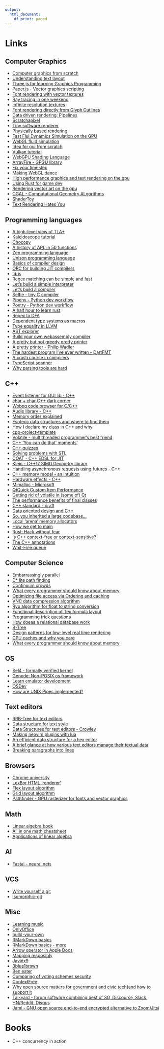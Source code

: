 ```yaml
---
output:
  html_document:
    df_print: paged
---
```

# Links

## Computer Graphics
* [Computer graphics from scratch](https://www.gabrielgambetta.com/computer-graphics-from-scratch/introduction.html)
* [Understanding text layout](https://www.oreilly.com/library/view/svg-text-layout/9781491933817/ch01.html)
* [Three.js for learning Graphics Programming](https://threejs.org/)
* [Paper.js - Vector graphics scripting](http://paperjs.org/)
* [Font rendering with vector textures](https://wdobbie.com/post/gpu-text-rendering-with-vector-textures/)
* [Ray tracing in one weekend](https://www.realtimerendering.com/raytracing/Ray%20Tracing%20in%20a%20Weekend.pdf)
* [Infinite resolution textures](https://research.nvidia.com/publication/infinite-resolution-textures)
* [Font rendering directly from Glyph Outlines](http://jcgt.org/published/0006/02/02/paper.pdf)
* [Data driven rendering: Pipelines](https://jorenjoestar.github.io/post/data_driven_rendering_pipeline/)
* [Scratchapixel](https://www.scratchapixel.com/)
* [Tiny software renderer](https://github.com/ssloy/tinyrenderer/wiki)
* [Physically based rendering](https://www.pbrt.org/)
* [Fast Flui Dynamics Simulation on the GPU](https://developer.download.nvidia.com/books/HTML/gpugems/gpugems_ch38.html)
* [WebGL fluid simulation](https://github.com/PavelDoGreat/WebGL-Fluid-Simulation)
* [Idea for gui from scratch](https://www.reddit.com/r/learnprogramming/comments/214nd9/making_a_gui_from_scratch/)
* [Vulkan tutorial](https://vulkan-tutorial.com/)
* [WebGPU Shading Language](https://gpuweb.github.io/gpuweb/wgsl.html)
* [ArrayFire - GPGU library](https://arrayfire.com/the-arrayfire-library/)
* [Fix your timestep](https://gafferongames.com/post/fix_your_timestep/)
* [Making WebGL dance](https://www.youtube.com/watch?v=GNO_CYUjMK8)
* [High performance graphics and text rendering on the gpu](https://www.youtube.com/watch?v=Xkpgsg6jU-4)
* [Using Rust for game dev](https://www.youtube.com/watch?v=aKLntZcp27M&t=1361s)
* [Rendering vector art on the gpu](https://developer.nvidia.com/gpugems/gpugems3/part-iv-image-effects/chapter-25-rendering-vector-art-gpu)
* [CGAL - Computational Geometry ALgorithms](https://www.cgal.org/)
* [ShaderToy](https://www.shadertoy.com/)
* [Text Rendering Hates You](https://gankra.github.io/blah/text-hates-you/)

## Programming languages
* [A high-level view of TLA+](https://lamport.azurewebsites.net/tla/high-level-view.html)
* [Kaleidoscope tutorial](https://llvm.org/docs/tutorial/MyFirstLanguageFrontend/index.html)
* [Chocopy](https://chocopy.org/)
* [A history of APL in 50 functions](https://www.jsoftware.com/papers/50/)
* [Zen programming language](http://zenlang.sourceforge.net/)
* [Unison programming language](https://www.unisonweb.org/)
* [Basics of compiler design](http://hjemmesider.diku.dk/~torbenm/Basics/basics_lulu2.pdf)
* [ORC for building JIT compilers](https://llvm.org/docs/ORCv2.html)
* [Idris](http://docs.idris-lang.org/en/latest/tutorial/)
* [Regex matching can be simple and fast](https://swtch.com/~rsc/regexp/regexp1.html)
* [Let's build a simple interpreter](https://ruslanspivak.com/lsbasi-part1/)
* [Let's build a compiler](https://compilers.iecc.com/crenshaw/)
* [Selfie - tiny C compiler](https://github.com/cksystemsteaching/selfie)
* [Pipenv - Python dev workflow](https://pipenv-fork.readthedocs.io/en/latest/)
* [Poetry - Python dev workflow](https://python-poetry.org/)
* [A half hour to learn rust](https://fasterthanli.me/blog/2020/a-half-hour-to-learn-rust/)
* [Regex to DFA](https://cyberzhg.github.io/toolbox/nfa2dfa)
* [Dependent type systems as macros](https://www.ccs.neu.edu/home/stchang/pubs/cbtb-popl2020.pdf)
* [Type equality in LLVM](https://lowlevelbits.org/type-equality-in-llvm/)
* [AST explorer](https://astexplorer.net/)
* [Build your own webassembly compiler](https://www.youtube.com/watch?v=OsGnMm59wb4&t=83s)
* [A pretty but not greedy pretty printer](https://jyp.github.io/pdf/Prettiest.pdf)
* [A pretty printer - Philip Wadler](https://homepages.inf.ed.ac.uk/wadler/papers/prettier/prettier.pdf)
* [The hardest program I've ever written - DartFMT](https://journal.stuffwithstuff.com/2015/09/08/the-hardest-program-ive-ever-written/)
* [A crash course in compilers](https://increment.com/programming-languages/crash-course-in-compilers/)
* [TypeScript scanner](https://github.com/microsoft/TypeScript/blob/master/src/compiler/scanner.ts)
* [Why parsing tools are hard](http://blog.reverberate.org/2013/09/ll-and-lr-in-context-why-parsing-tools.html)

## C++
* [Event listener for GUI lib - C++](https://codereview.stackexchange.com/questions/98564/event-listener-implementation)
* [char + char C++ dark corner](https://blog.knatten.org/2019/05/24/no-one-knows-the-type-of-char-char/)
* [Woboq code browser for C/C++](https://code.woboq.org/)
* [Audio library - C++](https://www.kfrlib.com/)
* [Memory order explained](https://gcc.gnu.org/wiki/Atomic/GCCMM/AtomicSync)
* [Esoteric data structures and where to find them](https://www.youtube.com/watch?v=-8UZhDjgeZU)
* [How I declare my class in C++ and why](https://howardhinnant.github.io/classdecl.html)
* [cpp-project-template](https://github.com/lefticus/cpp_starter_project)
* [Volatile - multithreaded programmer's best friend](https://www.drdobbs.com/cpp/volatile-the-multithreaded-programmers-b/184403766)
* [C++ 'You can do that' moments'](https://www.reddit.com/r/cpp/comments/f6wlbm/what_arewere_your_favourite_you_can_do_that_neat/fiacu7w?utm_source=share&utm_medium=web2x)
* [C++ quizzes](https://www.reddit.com/r/cpp/comments/5rbij8/c_quizzes/)
* [Solving problems with STL](https://amp.reddit.com/r/cpp/comments/fantel/what_are_your_favourite_simple_solutions_for/)
* [COAT - C++ EDSL for JIT](https://github.com/tetzank/coat)
* [Klein - C++17 SIMD Geometry library](https://github.com/jeremyong/klein)
* [Handling asynchronous requests using futures - C++](http://www.mycpu.org/c++-threads-async-deferred/)
* [C++ memory model - an intuition](https://www.youtube.com/watch?v=OyNG4qiWnmU)
* [Hardware effects - C++](https://github.com/Kobzol/hardware-effects)
* [Mimalloc - Microsoft](https://github.com/microsoft/mimalloc)
* [QtQuick Custom Item Performance](https://www.vikingsoftware.com/qtquick-custom-item-performance/)
* [Getting rid of volatile in (some of) Qt](https://www.kdab.com/getting-rid-of-volatile-in-some-of-qt/)
* [The performance benefits of final classes](https://devblogs.microsoft.com/cppblog/the-performance-benefits-of-final-classes/)
* [C++ standard - draft](https://eel.is/c++draft/)
* [Data oriented design and C++](https://www.youtube.com/watch?v=rX0ItVEVjHc&t=4651s)
* [So, you inherited a large codebase...](https://www.youtube.com/watch?v=B2XtqVZcSdM&t=14s)
* [Local 'arena' memory allocators](https://www.youtube.com/watch?v=nZNd5FjSquk&t=2078s)
* [How we get to main](https://www.youtube.com/watch?v=dOfucXtyEsU&t=1268s)
* [Rust: Hack without fear](https://www.youtube.com/watch?v=lO1z-7cuRYI&t=2s)
* [Is C++ context-free or context-sensitive?](https://stackoverflow.com/a/14589567)
* [The C++ annotations](http://www.icce.rug.nl/documents/cplusplus/)
* [Wait-Free queue](https://www.boost.org/doc/libs/1_72_0/doc/html/atomic/usage_examples.html#boost_atomic.usage_examples.example_ringbuffer)

## Computer Science
* [Embarrassingly parallel](https://en.wikipedia.org/wiki/Embarrassingly_parallel)
* [D\* lite path finding](http://idm-lab.org/bib/abstracts/papers/aaai02b.pdf)
* [Continuum crowds](https://grail.cs.washington.edu/projects/crowd-flows/78-treuille.pdf)
* [What every programmer should know about memory](https://people.freebsd.org/~lstewart/articles/cpumemory.pdf)
* [Optimizing file access via Ordering and caching](http://wassenberg.dreamhosters.com/articles/study_thesis.pdf)
* [VNC data compression algorithm](http://www.iiisci.org/journal/CV$/sci/pdfs/P841078.pdf)
* [Ryu algorithm for float to string conversion](https://github.com/ulfjack/ryu)
* [Functional description of Tex formula layout](https://people.eecs.berkeley.edu/~fateman/temp/neuform.pdf)
* [Programming trick questions](https://qntm.org/trick)
* [How doeas a relational database work](http://coding-geek.com/how-databases-work/)
* [B-Tree](https://en.wikipedia.org/wiki/B-tree)
* [Design patterns for low-level real time rendering](https://www.youtube.com/watch?v=mdPeXJ0eiGc)
* [CPU caches and why you care](https://www.youtube.com/watch?v=WDIkqP4JbkE)
* [What every programmer should know about memory](https://people.freebsd.org/~lstewart/articles/cpumemory.pdf)

## OS
* [Sel4 - formally verified kernel](https://sel4.systems/)
* [Genode: Non-POSIX os framework](https://genode.org/)
* [Learn emulator development](https://www.reddit.com/r/EmuDev/comments/easb84/whats_the_best_way_to_learn_emulator_development/)
* [OSDev](https://wiki.osdev.org/Expanded_Main_Page)
* [How are UNIX Pipes implemented?](https://toroid.org/unix-pipe-implementation)

## Text editors
* [RRB-Tree for text editors](https://public.sinusoid.es/misc/immer/immer-icfp17.pdf)
* [Data structure for text style](https://stackoverflow.com/questions/4185624/most-efficient-data-structure-to-add-styles-to-text/4197146)
* [Data Structures for text editors - Crowley](https://www.cs.unm.edu/~crowley/papers/sds.pdf)
* [Making neovim plugins with lua](https://dev.to/2nit/how-to-write-neovim-plugins-in-lua-5cca)
* [An efficient data structure for a hex editor](https://www.chiark.greenend.org.uk/~sgtatham/tweak/btree.html)
* [A brief glance at how various text editors manage their textual data](https://news.ycombinator.com/item?id=16385440)
* [Breaking paragraphs into lines](http://www.eprg.org/G53DOC/pdfs/knuth-plass-breaking.pdf)

## Browsers
* [Chrome university](https://www.youtube.com/watch?v=kNzoswFIU9M&list=PLNYkxOF6rcICgS7eFJrGDhMBwWtdTgzpx)
* [LexBor HTML 'renderer'](https://github.com/lexbor/lexbor)
* [Flex layout algorithm](https://www.w3.org/TR/css-flexbox-1/#layout-algorithm)
* [Grid layout algorithm](https://www.w3.org/TR/css-grid-1/#auto-placement-algo)
* [Pathfinder - GPU rasterizer for fonts and vector graphics](https://github.com/servo/pathfinder)

## Math
* [Linear algebra book](http://joshua.smcvt.edu/linearalgebra/book.pdf)
* [All in one math cheatsheet](https://ourway.keybase.pub/mathematics_cheat_sheet.pdf)
* [Applications of linear algebra](https://kam.mff.cuni.cz/~matousek/stml-53-matousek-1.pdf)

## AI
* [Fastai - neural nets](https://www.fast.ai/)

## VCS
* [Write yourself a git](https://wyag.thb.lt)
* [isomorphic-git](https://github.com/isomorphic-git/isomorphic-git)

## Misc
* [Learning music](https://learningmusic.ableton.com/chords/1-5-6-4.html)
* [OnlyOffice](https://www.onlyoffice.com/)
* [build-your-own](https://github.com/danistefanovic/build-your-own-x)
* [RMarkDown basics](https://rmarkdown.rstudio.com/authoring_basics.html)
* [RMarkDown basics - more](https://cran.r-project.org/web/packages/stationery/vignettes/Rmarkdown.pdf)
* [Arrow operator in Apple Docs](https://developer.apple.com/fonts/TrueType-Reference-Manual/RM06/Chap6.html#ScalerTypeNote)
* [Mapping resposibly](https://www.esri.com/arcgis-blog/products/product/mapping/mapping-coronavirus-responsibly/)
* [Javidx9](https://www.youtube.com/channel/UC-yuWVUplUJZvieEligKBkA)
* [3blue1brown](https://www.youtube.com/channel/UCYO_jab_esuFRV4b17AJtAw)
* [Ben eater](https://www.youtube.com/user/eaterbc)
* [Comparing of voting schemes security](https://www.attejuvonen.fi/thesis/)
* [ContextFree](https://www.youtube.com/channel/UCS4FAVeYW_IaZqAbqhlvxlA)
* [Why open source matters for government and civic tech(and how to support it](https://rufuspollock.com/open-source-software-and-government/)
* [Talkyard - forum software combining best of SO, Discourse, Slack, HN/Reddit, Disqus](https://github.com/debiki/talkyard)
* [Jami - GNU open source end-to-end encrypted alternative to Zoom/Jitsi](https://news.ycombinator.com/item?id=22755596)

# Books

* C++ concurrency in action
